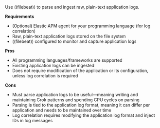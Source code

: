 

Use ((filebeat)) to parse and ingest raw, plain-text application logs.

**Requirements**

* (Optional) Elastic APM agent for your programming language (for log correlation)
* Raw, plain-text application logs stored on the file system
* ((filebeat)) configured to monitor and capture application logs

**Pros**

* All programming languages/frameworks are supported
* Existing application logs can be ingested
* Does not require modification of the application or its configuration, unless log correlation is required

**Cons**

* Must parse application logs to be useful—meaning writing and maintaining Grok patterns and spending CPU cycles on parsing
* Parsing is tied to the application log format, meaning it can differ per application and needs to be maintained over time
* Log correlation requires modifying the application log format and inject IDs in log messages

